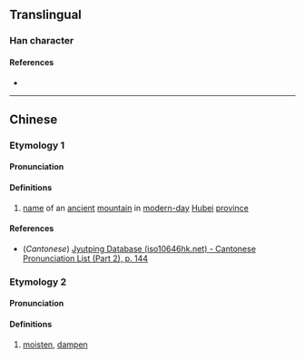 {{character info}}
==Translingual==

===Han character===
{{Han char|rn=85|rad=水|as=12|sn=15|four=37164|canj=ESJA|ids=⿰氵屠}}

====References====
* {{Han ref|kx=0650.280|dkj=18286|dj=1061.090|hdz=31749.070|uh=6F73|ud=28531|bh=E2A2|bd=58018}}

----

==Chinese==
{{zh-forms}}

===Etymology 1===

====Pronunciation====
{{zh-pron
|m=tú
|c=tou4
|mc=
|oc=
|ma=
|cat=pn
}}

====Definitions====
{{zh-hanzi}}

# [[name]] of an [[ancient]] [[mountain]] in [[modern-day]] [[Hubei]] [[province]]

====References====
* (''Cantonese'') [http://www.iso10646hk.net/jp/document/download.jsp Jyutping Database (iso10646hk.net) - Cantonese Pronunciation List (Part 2), p. 144]

===Etymology 2===

====Pronunciation====
{{zh-pron
|m=zhā
|c=
|ma=
|cat=v
}}

====Definitions====
{{zh-hanzi}}

# [[moisten]], [[dampen]]